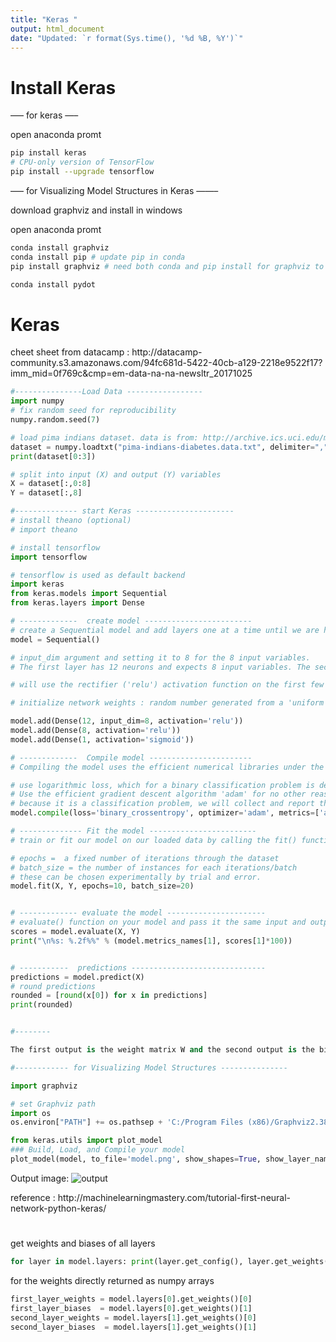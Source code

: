 ---
title: "Keras "
output: html_document
date: "Updated: `r format(Sys.time(), '%d %B, %Y')`"
---

# Install Keras

----- for keras -----

open anaconda promt

```bash
pip install keras
# CPU-only version of TensorFlow
pip install --upgrade tensorflow
```

----- for Visualizing Model Structures in Keras --------

download graphviz and install in windows

open anaconda promt
```bash
conda install graphviz
conda install pip # update pip in conda
pip install graphviz # need both conda and pip install for graphviz to work

conda install pydot  
```

# Keras


cheet sheet from datacamp : http://datacamp-community.s3.amazonaws.com/94fc681d-5422-40cb-a129-2218e9522f17?imm_mid=0f769c&cmp=em-data-na-na-newsltr_20171025


```{python}
#---------------Load Data -----------------
import numpy
# fix random seed for reproducibility
numpy.random.seed(7)

# load pima indians dataset. data is from: http://archive.ics.uci.edu/ml/machine-learning-databases/pima-indians-diabetes/pima-indians-diabetes.data
dataset = numpy.loadtxt("pima-indians-diabetes.data.txt", delimiter=",")
print(dataset[0:3])

# split into input (X) and output (Y) variables
X = dataset[:,0:8]
Y = dataset[:,8]

#-------------- start Keras ----------------------
# install theano (optional)
# import theano

# install tensorflow
import tensorflow

# tensorflow is used as default backend 
import keras
from keras.models import Sequential
from keras.layers import Dense

# -------------  create model ------------------------
# create a Sequential model and add layers one at a time until we are happy with our network topology
model = Sequential()

# input_dim argument and setting it to 8 for the 8 input variables.
# The first layer has 12 neurons and expects 8 input variables. The second hidden layer has 8 neurons and finally, the output layer has 1 neuron to predict the class (onset of diabetes or not).

# will use the rectifier ('relu') activation function on the first few layers and the sigmoid function in the output layer.

# initialize network weights : random number generated from a 'uniform' distribution between 0 and 0.05 as default.  Another traditional alternative would be 'normal' for small random numbers generated from a Gaussian distribution.

model.add(Dense(12, input_dim=8, activation='relu'))
model.add(Dense(8, activation='relu'))
model.add(Dense(1, activation='sigmoid'))

# -------------  Compile model -----------------------
# Compiling the model uses the efficient numerical libraries under the covers (the so-called backend) such as Theano or TensorFlow

# use logarithmic loss, which for a binary classification problem is defined in Keras as 'binary_crossentropy'. 
# Use the efficient gradient descent algorithm 'adam' for no other reason that it is an efficient default.
# because it is a classification problem, we will collect and report the classification accuracy as the metric.
model.compile(loss='binary_crossentropy', optimizer='adam', metrics=['accuracy'])

# -------------- Fit the model ------------------------
# train or fit our model on our loaded data by calling the fit() function on the model.

# epochs =  a fixed number of iterations through the dataset
# batch_size = the number of instances for each iterations/batch
# these can be chosen experimentally by trial and error.
model.fit(X, Y, epochs=10, batch_size=20)


# ------------- evaluate the model ----------------------
# evaluate() function on your model and pass it the same input and output used to train the model.
scores = model.evaluate(X, Y)
print("\n%s: %.2f%%" % (model.metrics_names[1], scores[1]*100))


# -----------  predictions ------------------------------
predictions = model.predict(X)
# round predictions
rounded = [round(x[0]) for x in predictions]
print(rounded)


#-------- 

The first output is the weight matrix W and the second output is the bias vector b

#------------ for Visualizing Model Structures ---------------

import graphviz

# set Graphviz path
import os
os.environ["PATH"] += os.pathsep + 'C:/Program Files (x86)/Graphviz2.38/bin/'

from keras.utils import plot_model
### Build, Load, and Compile your model
plot_model(model, to_file='model.png', show_shapes=True, show_layer_names=True)


```
Output image:
![output](model.png)



reference : http://machinelearningmastery.com/tutorial-first-neural-network-python-keras/

# 

get weights and biases of all layers
```python
for layer in model.layers: print(layer.get_config(), layer.get_weights())
```

for the weights directly returned as numpy arrays
```python
first_layer_weights = model.layers[0].get_weights()[0]
first_layer_biases  = model.layers[0].get_weights()[1]
second_layer_weights = model.layers[1].get_weights()[0]
second_layer_biases  = model.layers[1].get_weights()[1]
```
